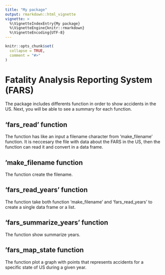 ```yaml
---
title: "My package"
output: rmarkdown::html_vignette
vignette: >
  %\VignetteIndexEntry{My package}
  %\VignetteEngine{knitr::rmarkdown}
  %\VignetteEncoding{UTF-8}
---
```


```r
knitr::opts_chunk$set(
  collapse = TRUE,
  comment = "#>"
)
```

# Fatality Analysis Reporting System (FARS)

The package includes differents function in order to show accidents in the US. Next, you will be able to see a summary for each function.

## 'fars_read' function

The function has like an input a filename character from 'make_filename' function. It is neccesary the file with data about the FARS in the US, then the function can read it and convert in a data frame.

## 'make_filename function

The function create the filename.

## 'fars_read_years' function

The function take both function 'make_filename' and 'fars_read_years' to create a single data frame or a list.

## 'fars_summarize_years' function

The function show summarize years. 

## 'fars_map_state function 

The function plot a graph with points that represents accidents for a specific state of US during a given year.

